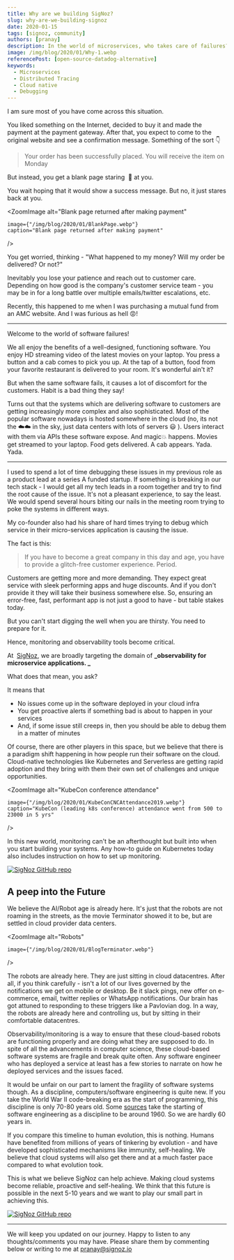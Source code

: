```yaml
---
title: Why are we building SigNoz?
slug: why-are-we-building-signoz
date: 2020-01-15
tags: [signoz, community]
authors: [pranay]
description: In the world of microservices, who takes care of failures? How do you solve availability and performance issues quickly in your production environment. For a modern-day distributed system, observability needs to be built within the system. And, SigNoz attempts to bring you the best open-source observability stack for your distributed system.
image: /img/blog/2020/01/Why-1.webp
referencePost: [open-source-datadog-alternative]
keywords:
  - Microservices
  - Distributed Tracing
  - Cloud native
  - Debugging
---
```






I am sure most of you have come across this situation.

You liked something on the Internet, decided to buy it and made the payment at the payment gateway. After that, you expect to come to the original website and see a confirmation message. Something of the sort 👇

> Your order has been successfully placed. You will receive the item on Monday

But instead, you get a blank page staring  👀 at you.

You wait hoping that it would show a success message. But no, it just stares back at you.



<ZoomImage
    alt="Blank page returned after making payment"
    
    image={"/img/blog/2020/01/BlankPage.webp"}
    caption="Blank page returned after making payment"
    
/>

You get worried, thinking - "What happened to my money? Will my order be delivered? Or not?"

Inevitably you lose your patience and reach out to customer care. Depending on how good is the company's customer service team - you may be in for a long battle over multiple emails/twitter escalations, etc.

Recently, this happened to me when I was purchasing a mutual fund from an AMC website. And I was furious as hell 😡!

---

Welcome to the world of software failures!

We all enjoy the benefits of a well-designed, functioning software. You enjoy HD streaming video of the latest movies on your laptop. You press a button and a cab comes to pick you up. At the tap of a button, food from your favorite restaurant is delivered to your room. It's wonderful ain't it?

But when the same software fails, it causes a lot of discomfort for the customers. Habit is a bad thing they say!

Turns out that the systems which are delivering software to customers are getting increasingly more complex and also sophisticated. Most of the popular software nowadays is hosted somewhere in the cloud (no, its not the ☁️☁️ in the sky, just data centers with lots of servers 😃 ). Users interact with them via APIs these software expose. And magic💥 happens. Movies get streamed to your laptop. Food gets delivered. A cab appears. Yada. Yada.

---

I used to spend a lot of time debugging these issues in my previous role as a product lead at a series A funded startup. If something is breaking in our tech stack - I would get all my tech leads in a room together and try to find the root cause of the issue. It's not a pleasant experience, to say the least. We would spend several hours biting our nails in the meeting room trying to poke the systems in different ways.

My co-founder also had his share of hard times trying to debug which service in their micro-services application is causing the issue.

The fact is this:

> If you have to become a great company in this day and age, you have to provide a glitch-free customer experience. Period.

Customers are getting more and more demanding. They expect great service with sleek performing apps and huge discounts. And if you don't provide it they will take their business somewhere else. So, ensuring an error-free, fast, performant app is not just a good to have - but table stakes today.

But you can't start digging the well when you are thirsty. You need to prepare for it.

Hence, monitoring and observability tools become critical.

At  [SigNoz](https://signoz.io/?utm_source=blog&utm_medium=article), we are broadly targeting the domain of **_observability for microservice applications. _**

What does that mean, you ask?

It means that

- No issues come up in the software deployed in your cloud infra
- You get proactive alerts if something bad is about to happen in your services
- And, if some issue still creeps in, then you should be able to debug them in a matter of minutes

Of course, there are other players in this space, but we believe that there is a paradigm shift happening in how people run their software on the cloud. Cloud-native technologies like Kubernetes and Serverless are getting rapid adoption and they bring with them their own set of challenges and unique opportunities.

<ZoomImage
    alt="KubeCon conference attendance"
    
    image={"/img/blog/2020/01/KubeConCNCAttendance2019.webp"}
    caption="KubeCon (leading k8s conference) attendance went from 500 to 23000 in 5 yrs"
    
/>

In this new world, monitoring can't be an afterthought but built into when you start building your systems. Any how-to guide on Kubernetes today also includes instruction on how to set up monitoring.

[![SigNoz GitHub repo](/img/blog/common/signoz_github.webp)](https://github.com/SigNoz/signoz)

## A peep into the Future

We believe the AI/Robot age is already here. It's just that the robots are not roaming in the streets, as the movie Terminator showed it to be, but are settled in cloud provider data centers.

<ZoomImage
    alt="Robots"
    
    image={"/img/blog/2020/01/BlogTerminator.webp"}
    
/>

The robots are already here. They are just sitting in cloud datacentres.
After all, if you think carefully - isn't a lot of our lives governed by the notifications we get on mobile or desktop. Be it slack pings, new offer on e-commerce, email, twitter replies or WhatsApp notifications. Our brain has got attuned to responding to these triggers like a Pavlovian dog. In a way, the robots are already here and controlling us, but by sitting in their comfortable datacentres.

Observability/monitoring is a way to ensure that these cloud-based robots are functioning properly and are doing what they are supposed to do. In spite of all the advancements in computer science, these cloud-based software systems are fragile and break quite often. Any software engineer who has deployed a service at least has a few stories to narrate on how he deployed services and the issues faced.

It would be unfair on our part to lament the fragility of software systems though. As a discipline, computers/software engineering is quite new. If you take the World War II code-breaking era as the start of programming, this discipline is only 70-80 years old. Some <a href = "https://people.inf.ethz.ch/wirth/Miscellaneous/IEEE-Annals.pdf" rel="noopener noreferrer nofollow" target="_blank" >sources</a> take the starting of software engineering as a discipline to be around 1960. So we are hardly 60 years in.

If you compare this timeline to human evolution, this is nothing. Humans have benefited from millions of years of tinkering by evolution - and have developed sophisticated mechanisms like immunity, self-healing. We believe that cloud systems will also get there and at a much faster pace compared to what evolution took.

This is what we believe SigNoz can help achieve. Making cloud systems become reliable, proactive and self-healing. We think that this future is possible in the next 5-10 years and we want to play our small part in achieving this.

[![SigNoz GitHub repo](/img/blog/common/signoz_github.webp)](https://github.com/SigNoz/signoz)

---

We will keep you updated on our journey. Happy to listen to any thoughts/comments you may have. Please share them by commenting below or writing to me at pranay@signoz.io
